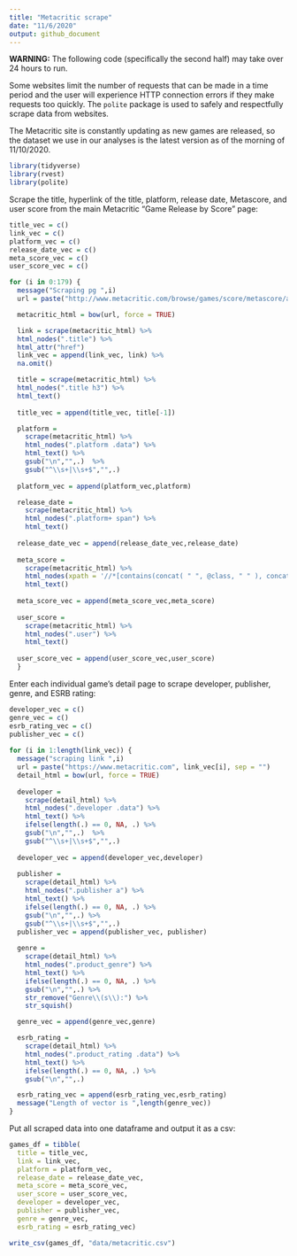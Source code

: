 ```yaml
---
title: "Metacritic scrape"
date: "11/6/2020"
output: github_document
---
```


**WARNING:** The following code (specifically the second half) may take over 24 hours to run.

Some websites limit the number of requests that can be made in a time period and the user will experience HTTP connection errors if they make requests too quickly. The `polite` package is used to safely and respectfully scrape data from websites.

The Metacritic site is constantly updating as new games are released, so the dataset we use in our analyses is the latest version as of the morning of 11/10/2020. 

```r
library(tidyverse)
library(rvest)
library(polite)
```

Scrape the title, hyperlink of the title, platform, release date, Metascore, and user score from the main Metacritic "Game Release by Score" page:

```r
title_vec = c()
link_vec = c()
platform_vec = c()
release_date_vec = c()
meta_score_vec = c()
user_score_vec = c()

for (i in 0:179) {
  message("Scraping pg ",i)
  url = paste("http://www.metacritic.com/browse/games/score/metascore/all/psvita/filtered?view=detailed&page=", i, sep = "")

  metacritic_html = bow(url, force = TRUE)

  link = scrape(metacritic_html) %>% 
  html_nodes(".title") %>% 
  html_attr("href")
  link_vec = append(link_vec, link) %>% 
  na.omit()

  title = scrape(metacritic_html) %>% 
  html_nodes(".title h3") %>% 
  html_text() 
  
  title_vec = append(title_vec, title[-1])

  platform = 
    scrape(metacritic_html) %>% 
    html_nodes(".platform .data") %>% 
    html_text() %>% 
    gsub("\n","",.)  %>% 
    gsub("^\\s+|\\s+$","",.) 
  
  platform_vec = append(platform_vec,platform)

  release_date = 
    scrape(metacritic_html) %>% 
    html_nodes(".platform+ span") %>% 
    html_text()
  
  release_date_vec = append(release_date_vec,release_date)
  
  meta_score = 
    scrape(metacritic_html) %>% 
    html_nodes(xpath = '//*[contains(concat( " ", @class, " " ), concat( " ", "clamp-metascore", " " ))]//*[contains(concat( " ", @class, " " ), concat( " ", "positive", " " ))]|//*[contains(concat( " ", @class, " " ), concat( " ", "clamp-metascore", " " ))]//*[contains(concat( " ", @class, " " ), concat( " ", "mixed", " " ))]|//*[contains(concat( " ", @class, " " ), concat( " ", "clamp-metascore", " " ))]//*[contains(concat( " ", @class, " " ), concat( " ", "negative", " " ))]') %>% 
    html_text() 
  
  meta_score_vec = append(meta_score_vec,meta_score)
  
  user_score = 
    scrape(metacritic_html) %>% 
    html_nodes(".user") %>% 
    html_text()
  
  user_score_vec = append(user_score_vec,user_score)
  }

```


Enter each individual game's detail page to scrape developer, publisher, genre, and ESRB rating:

```r
developer_vec = c()
genre_vec = c()
esrb_rating_vec = c()
publisher_vec = c()
 
for (i in 1:length(link_vec)) {
  message("scraping link ",i)
  url = paste("https://www.metacritic.com", link_vec[i], sep = "")
  detail_html = bow(url, force = TRUE)
    
  developer = 
    scrape(detail_html) %>% 
    html_nodes(".developer .data") %>% 
    html_text() %>%       
    ifelse(length(.) == 0, NA, .) %>% 
    gsub("\n","",.)  %>% 
    gsub("^\\s+|\\s+$","",.)
    
  developer_vec = append(developer_vec,developer)
  
  publisher = 
    scrape(detail_html) %>% 
    html_nodes(".publisher a") %>% 
    html_text() %>% 
    ifelse(length(.) == 0, NA, .) %>% 
    gsub("\n","",.) %>% 
    gsub("^\\s+|\\s+$","",.)
  publisher_vec = append(publisher_vec, publisher)
    
  genre = 
    scrape(detail_html) %>% 
    html_nodes(".product_genre") %>% 
    html_text() %>% 
    ifelse(length(.) == 0, NA, .) %>% 
    gsub("\n","",.) %>% 
    str_remove("Genre\\(s\\):") %>% 
    str_squish()

  genre_vec = append(genre_vec,genre)

  esrb_rating = 
    scrape(detail_html) %>% 
    html_nodes(".product_rating .data") %>% 
    html_text() %>% 
    ifelse(length(.) == 0, NA, .) %>% 
    gsub("\n","",.)

  esrb_rating_vec = append(esrb_rating_vec,esrb_rating)
  message("Length of vector is ",length(genre_vec))
}
```


Put all scraped data into one dataframe and output it as a csv:

```r
games_df = tibble(
  title = title_vec,
  link = link_vec,
  platform = platform_vec,
  release_date = release_date_vec,
  meta_score = meta_score_vec,
  user_score = user_score_vec,
  developer = developer_vec,
  publisher = publisher_vec,
  genre = genre_vec,
  esrb_rating = esrb_rating_vec)

write_csv(games_df, "data/metacritic.csv")
```

